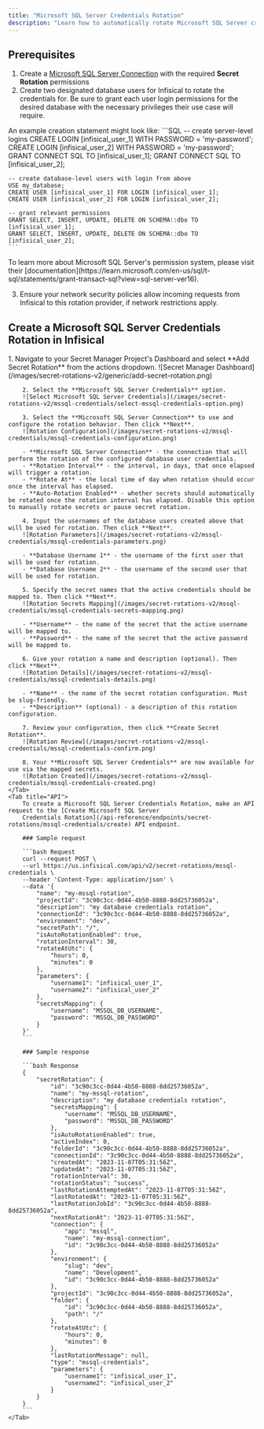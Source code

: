 ```yaml
---
title: "Microsoft SQL Server Credentials Rotation"
description: "Learn how to automatically rotate Microsoft SQL Server credentials."
---
```


## Prerequisites

1. Create a [Microsoft SQL Server Connection](/integrations/app-connections/mssql) with the required **Secret Rotation** permissions
2. Create two designated database users for Infisical to rotate the credentials for. Be sure to grant each user login permissions for the desired database with the necessary privileges their use case will require.

An example creation statement might look like:
    ```SQL
    -- create server-level logins
    CREATE LOGIN [infisical_user_1] WITH PASSWORD = 'my-password';
    CREATE LOGIN [infisical_user_2] WITH PASSWORD = 'my-password';
    GRANT CONNECT SQL TO [infisical_user_1];
    GRANT CONNECT SQL TO [infisical_user_2];

    -- create database-level users with login from above
    USE my_database;
    CREATE USER [infisical_user_1] FOR LOGIN [infisical_user_1];
    CREATE USER [infisical_user_2] FOR LOGIN [infisical_user_2];

    -- grant relevant permissions
    GRANT SELECT, INSERT, UPDATE, DELETE ON SCHEMA::dbo TO [infisical_user_1];
    GRANT SELECT, INSERT, UPDATE, DELETE ON SCHEMA::dbo TO [infisical_user_2];
    ```

<Tip>
    To learn more about Microsoft SQL Server's permission system, please visit their [documentation](https://learn.microsoft.com/en-us/sql/t-sql/statements/grant-transact-sql?view=sql-server-ver16).
</Tip>

3. Ensure your network security policies allow incoming requests from Infisical to this rotation provider, if network restrictions apply.

## Create a Microsoft SQL Server Credentials Rotation in Infisical

<Tabs>
    <Tab title="Infisical UI">
        1. Navigate to your Secret Manager Project's Dashboard and select **Add Secret Rotation** from the actions dropdown.
        ![Secret Manager Dashboard](/images/secret-rotations-v2/generic/add-secret-rotation.png)

        2. Select the **Microsoft SQL Server Credentials** option.
        ![Select Microsoft SQL Server Credentials](/images/secret-rotations-v2/mssql-credentials/select-mssql-credentials-option.png)

        3. Select the **Microsoft SQL Server Connection** to use and configure the rotation behavior. Then click **Next**.
        ![Rotation Configuration](/images/secret-rotations-v2/mssql-credentials/mssql-credentials-configuration.png)

        - **Microsoft SQL Server Connection** - the connection that will perform the rotation of the configured database user credentials.
        - **Rotation Interval** - the interval, in days, that once elapsed will trigger a rotation.
        - **Rotate At** - the local time of day when rotation should occur once the interval has elapsed.
        - **Auto-Rotation Enabled** - whether secrets should automatically be rotated once the rotation interval has elapsed. Disable this option to manually rotate secrets or pause secret rotation.

        4. Input the usernames of the database users created above that will be used for rotation. Then click **Next**.
        ![Rotation Parameters](/images/secret-rotations-v2/mssql-credentials/mssql-credentials-parameters.png)

        - **Database Username 1** - the username of the first user that will be used for rotation.
        - **Database Username 2** - the username of the second user that will be used for rotation.

        5. Specify the secret names that the active credentials should be mapped to. Then click **Next**.
        ![Rotation Secrets Mapping](/images/secret-rotations-v2/mssql-credentials/mssql-credentials-secrets-mapping.png)

        - **Username** - the name of the secret that the active username will be mapped to.
        - **Password** - the name of the secret that the active password will be mapped to.

        6. Give your rotation a name and description (optional). Then click **Next**.
        ![Rotation Details](/images/secret-rotations-v2/mssql-credentials/mssql-credentials-details.png)

        - **Name** - the name of the secret rotation configuration. Must be slug-friendly.
        - **Description** (optional) - a description of this rotation configuration.

        7. Review your configuration, then click **Create Secret Rotation**.
        ![Rotation Review](/images/secret-rotations-v2/mssql-credentials/mssql-credentials-confirm.png)

        8. Your **Microsoft SQL Server Credentials** are now available for use via the mapped secrets.
        ![Rotation Created](/images/secret-rotations-v2/mssql-credentials/mssql-credentials-created.png)
    </Tab>
    <Tab title="API">
        To create a Microsoft SQL Server Credentials Rotation, make an API request to the [Create Microsoft SQL Server
        Credentials Rotation](/api-reference/endpoints/secret-rotations/mssql-credentials/create) API endpoint.

        ### Sample request

        ```bash Request
        curl --request POST \
        --url https://us.infisical.com/api/v2/secret-rotations/mssql-credentials \
        --header 'Content-Type: application/json' \
        --data '{
            "name": "my-mssql-rotation",
            "projectId": "3c90c3cc-0d44-4b50-8888-8dd25736052a",
            "description": "my database credentials rotation",
            "connectionId": "3c90c3cc-0d44-4b50-8888-8dd25736052a",
            "environment": "dev",
            "secretPath": "/",
            "isAutoRotationEnabled": true,
            "rotationInterval": 30,
            "rotateAtUtc": {
                "hours": 0,
                "minutes": 0
            },
            "parameters": {
                "username1": "infisical_user_1",
                "username2": "infisical_user_2"
            },
            "secretsMapping": {
                "username": "MSSQL_DB_USERNAME",
                "password": "MSSQL_DB_PASSWORD"
            }
        }'
        ```

        ### Sample response

        ```bash Response
        {
            "secretRotation": {
                "id": "3c90c3cc-0d44-4b50-8888-8dd25736052a",
                "name": "my-mssql-rotation",
                "description": "my database credentials rotation",
                "secretsMapping": {
                    "username": "MSSQL_DB_USERNAME",
                    "password": "MSSQL_DB_PASSWORD"
                },
                "isAutoRotationEnabled": true,
                "activeIndex": 0,
                "folderId": "3c90c3cc-0d44-4b50-8888-8dd25736052a",
                "connectionId": "3c90c3cc-0d44-4b50-8888-8dd25736052a",
                "createdAt": "2023-11-07T05:31:56Z",
                "updatedAt": "2023-11-07T05:31:56Z",
                "rotationInterval": 30,
                "rotationStatus": "success",
                "lastRotationAttemptedAt": "2023-11-07T05:31:56Z",
                "lastRotatedAt": "2023-11-07T05:31:56Z",
                "lastRotationJobId": "3c90c3cc-0d44-4b50-8888-8dd25736052a",
                "nextRotationAt": "2023-11-07T05:31:56Z",
                "connection": {
                    "app": "mssql",
                    "name": "my-mssql-connection",
                    "id": "3c90c3cc-0d44-4b50-8888-8dd25736052a"
                },
                "environment": {
                    "slug": "dev",
                    "name": "Development",
                    "id": "3c90c3cc-0d44-4b50-8888-8dd25736052a"
                },
                "projectId": "3c90c3cc-0d44-4b50-8888-8dd25736052a",
                "folder": {
                    "id": "3c90c3cc-0d44-4b50-8888-8dd25736052a",
                    "path": "/"
                },
                "rotateAtUtc": {
                    "hours": 0,
                    "minutes": 0
                },
                "lastRotationMessage": null,
                "type": "mssql-credentials",
                "parameters": {
                    "username1": "infisical_user_1",
                    "username2": "infisical_user_2"
                }
            }
        }
        ```
    </Tab>
</Tabs>
